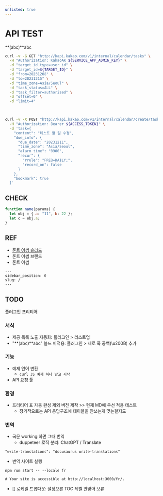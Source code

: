 ```yaml
---
unlisted: true
---
```


# API TEST

**(abc)**abc

```bash
curl -v -G GET "http://kapi.kakao.com/v1/internal/calendar/tasks" \
  -H "Authorization: KakaoAK ${SERVICE_APP_ADMIN_KEY}" \
  -d "target_id_type=user_id" \
  -d "target_id=${TARGET_ID}" \
  -d "from=20231208" \
  -d "to=20231215" \
  -d "time_zone=Asia/Seoul" \
  -d "task_status=ALL" \
  -d "task_filter=authorized" \
  -d "offset=0" \
  -d "limit=4"
```

<br>

```sh
curl -v -X POST "http://kapi.kakao.com/v1/internal/calendar/create/task" \
  -H "Authorization: Bearer ${ACCESS_TOKEN}" \
  -d 'task={
    "content": "테스트 할 일 수정",
    "due_info": {
      "due_date": "20231211",
      "time_zone": "Asia/Seoul",
      "alarm_time": "0900",
      "recur": {
        "rrule": "FREQ=DAILY;",
        "record_on": false
      }
    },
    "bookmark": true
  }'
```

## CHECK

```js
function name(params) {
  let obj = { a: "11", b: 22 };
  let c = obj.a;
}
```

## REF

- [폰트 어썸 솔리드](https://fontawesome.com/search?o=r&m=free&s=solid)
- 폰트 어썸 브랜드
- 폰트 어썸

```mdx
---
sidebar_position: 0
slug: /
---
```

## TODO

플러그인
프리티어

### 서식

- 제공 목록 노출 자동화: 플러그인 > 리스트업
- "**(abc)**abc" 볼드 미적용: 플러그인 > 제로 폭 공백(\u200B) 추가

### 기능

- 예제 언어 변환
  - `curl JS 예제 하나 받고 시작`
- API 요청 툴

### 환경

- 프리티어 표 자동 완성 제외 버전 제작 >> 현재 MD에 우선 적용 테스트
  - 장기적으로는 API 응답구조에 테이블을 안쓰는게 맞는걸지도

### 번역

- 국문 working 하면 그때 번역
  - duppeteer 로직 분리: ChatGPT / Translate

```
"write-translations": "docusaurus write-translations"
```

- 번역 사이트 실행

```bssh
npm run start -- --locale fr

# Your site is accessible at http://localhost:3000/fr/.
```

- [] 로케일 드롭다운: 설정으론 TOC 레벨 안맞아 보류

<br />
